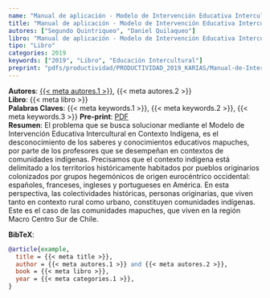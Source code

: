 ```yaml
---
name: "Manual de aplicación - Modelo de Intervención Educativa Intercultural en Contexto Indígena"
title: "Manual de aplicación - Modelo de Intervención Educativa Intercultural en Contexto Indígena"
autores: ["Segundo Quintriqueo", "Daniel Quilaqueo"]
libro: "Manual de aplicación - Modelo de Intervención Educativa Intercultural en Contexto Indígena"
tipo: "Libro"
categories: 2019
keywords: ["2019", "Libro", "Educación Intercultural"]
preprint: "pdfs/productividad/PRODUCTIVIDAD_2019_KARIAS/Manual-de-Intervención-Educativa_2019_lIBRO.pdf"
---
```

**Autores**: [{{< meta autores.1 >}}](../members/current/Segundo Quintriqueo.qmd), {{< meta autores.2 >}}  
**Libro**: {{< meta libro >}}   
**Palabras Claves**: {{< meta keywords.1 >}}, {{< meta keywords.2 >}}, {{< meta keywords.3 >}}
**Pre-print**: [PDF](../{{< meta preprint >}})  
**Resumen**: El problema que se busca solucionar mediante el Modelo de Intervención Educativa Intercultural en Contexto Indígena, es el desconocimiento de los saberes y conocimientos educativos mapuches, por parte de los profesores que se desempeñan en contextos de comunidades indígenas. Precisamos que el contexto indígena está delimitado a los territorios históricamente habitados por pueblos originarios colonizados por grupos hegemónicos de origen eurocéntrico occidental: españoles, franceses, ingleses y portugueses en América. En esta perspectiva, las colectividades históricas, personas originarias, que viven tanto en contexto rural como urbano,  constituyen  comunidades  indígenas.  Este  es  el  caso  de  las comunidades mapuches, que viven en la región Macro Centro Sur de Chile.   


**BibTeX**:
```bibtex
@article{example,
  title = {{< meta title >}},
  author = {{< meta autores.1 >}} and {{< meta autores.2 >}},
  book = {{< meta libro >}},
  year = {{< meta categories.1 >}},
}
```
